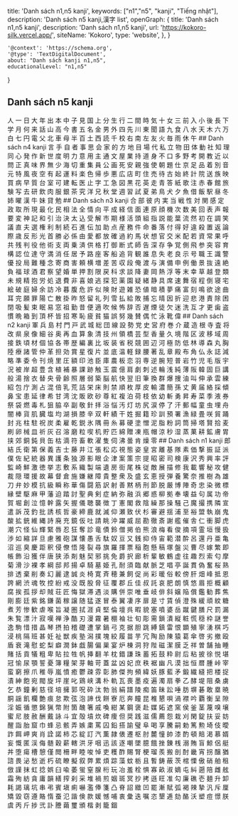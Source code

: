   title: 'Danh sách n1,n5 kanji',
  keywords: ["n1","n5", "kanji", "Tiếng nhật"],
  description: 'Danh sách n5 kanji,漢字 list',
  openGraph: {
    title: 'Danh sách n1,n5 kanji',
    description: 'Danh sách n1,n5 kanji',
    url: 'https://kokoro-silk.vercel.app/',
    siteName: 'Kokoro',
    type: 'website',
  },
}

    '@context': 'https://schema.org',
    '@type': 'TextDigitalDocument',
    about: "Danh sách kanji n1,n5",
    educationalLevel: "n1,n5"
}



## Danh sách n5 kanji
<Link href="/kanji/人">人</Link>
<Link href="/kanji/一">一</Link>
<Link href="/kanji/日">日</Link>
<Link href="/kanji/大">大</Link>
<Link href="/kanji/年">年</Link>
<Link href="/kanji/出">出</Link>
<Link href="/kanji/本">本</Link>
<Link href="/kanji/中">中</Link>
<Link href="/kanji/子">子</Link>
<Link href="/kanji/見">見</Link>
<Link href="/kanji/国">国</Link>
<Link href="/kanji/上">上</Link>
<Link href="/kanji/分">分</Link>
<Link href="/kanji/生">生</Link>
<Link href="/kanji/行">行</Link>
<Link href="/kanji/二">二</Link>
<Link href="/kanji/間">間</Link>
<Link href="/kanji/時">時</Link>
<Link href="/kanji/気">気</Link>
<Link href="/kanji/十">十</Link>
<Link href="/kanji/女">女</Link>
<Link href="/kanji/三">三</Link>
<Link href="/kanji/前">前</Link>
<Link href="/kanji/入">入</Link>
<Link href="/kanji/小">小</Link>
<Link href="/kanji/後">後</Link>
<Link href="/kanji/長">長</Link>
<Link href="/kanji/下">下</Link>
<Link href="/kanji/学">学</Link>
<Link href="/kanji/月">月</Link>
<Link href="/kanji/何">何</Link>
<Link href="/kanji/来">来</Link>
<Link href="/kanji/話">話</Link>
<Link href="/kanji/山">山</Link>
<Link href="/kanji/高">高</Link>
<Link href="/kanji/今">今</Link>
<Link href="/kanji/書">書</Link>
<Link href="/kanji/五">五</Link>
<Link href="/kanji/名">名</Link>
<Link href="/kanji/金">金</Link>
<Link href="/kanji/男">男</Link>
<Link href="/kanji/外">外</Link>
<Link href="/kanji/四">四</Link>
<Link href="/kanji/先">先</Link>
<Link href="/kanji/川">川</Link>
<Link href="/kanji/東">東</Link>
<Link href="/kanji/聞">聞</Link>
<Link href="/kanji/語">語</Link>
<Link href="/kanji/九">九</Link>
<Link href="/kanji/食">食</Link>
<Link href="/kanji/八">八</Link>
<Link href="/kanji/水">水</Link>
<Link href="/kanji/天">天</Link>
<Link href="/kanji/木">木</Link>
<Link href="/kanji/六">六</Link>
<Link href="/kanji/万">万</Link>
<Link href="/kanji/白">白</Link>
<Link href="/kanji/七">七</Link>
<Link href="/kanji/円">円</Link>
<Link href="/kanji/電">電</Link>
<Link href="/kanji/父">父</Link>
<Link href="/kanji/北">北</Link>
<Link href="/kanji/車">車</Link>
<Link href="/kanji/母">母</Link>
<Link href="/kanji/半">半</Link>
<Link href="/kanji/百">百</Link>
<Link href="/kanji/土">土</Link>
<Link href="/kanji/西">西</Link>
<Link href="/kanji/読">読</Link>
<Link href="/kanji/千">千</Link>
<Link href="/kanji/校">校</Link>
<Link href="/kanji/右">右</Link>
<Link href="/kanji/南">南</Link>
<Link href="/kanji/左">左</Link>
<Link href="/kanji/友">友</Link>
<Link href="/kanji/火">火</Link>
<Link href="/kanji/毎">毎</Link>
<Link href="/kanji/雨">雨</Link>
<Link href="/kanji/休">休</Link>
<Link href="/kanji/午">午</Link>
## Danh sách n4 kanji
<Link href="/kanji/言">言</Link>
<Link href="/kanji/手">手</Link>
<Link href="/kanji/自">自</Link>
<Link href="/kanji/者">者</Link>
<Link href="/kanji/事">事</Link>
<Link href="/kanji/思">思</Link>
<Link href="/kanji/会">会</Link>
<Link href="/kanji/家">家</Link>
<Link href="/kanji/的">的</Link>
<Link href="/kanji/方">方</Link>
<Link href="/kanji/地">地</Link>
<Link href="/kanji/目">目</Link>
<Link href="/kanji/場">場</Link>
<Link href="/kanji/代">代</Link>
<Link href="/kanji/私">私</Link>
<Link href="/kanji/立">立</Link>
<Link href="/kanji/物">物</Link>
<Link href="/kanji/田">田</Link>
<Link href="/kanji/体">体</Link>
<Link href="/kanji/動">動</Link>
<Link href="/kanji/社">社</Link>
<Link href="/kanji/知">知</Link>
<Link href="/kanji/理">理</Link>
<Link href="/kanji/同">同</Link>
<Link href="/kanji/心">心</Link>
<Link href="/kanji/発">発</Link>
<Link href="/kanji/作">作</Link>
<Link href="/kanji/新">新</Link>
<Link href="/kanji/世">世</Link>
<Link href="/kanji/度">度</Link>
<Link href="/kanji/明">明</Link>
<Link href="/kanji/力">力</Link>
<Link href="/kanji/意">意</Link>
<Link href="/kanji/用">用</Link>
<Link href="/kanji/主">主</Link>
<Link href="/kanji/通">通</Link>
<Link href="/kanji/文">文</Link>
<Link href="/kanji/屋">屋</Link>
<Link href="/kanji/業">業</Link>
<Link href="/kanji/持">持</Link>
<Link href="/kanji/道">道</Link>
<Link href="/kanji/身">身</Link>
<Link href="/kanji/不">不</Link>
<Link href="/kanji/口">口</Link>
<Link href="/kanji/多">多</Link>
<Link href="/kanji/野">野</Link>
<Link href="/kanji/考">考</Link>
<Link href="/kanji/開">開</Link>
<Link href="/kanji/教">教</Link>
<Link href="/kanji/近">近</Link>
<Link href="/kanji/以">以</Link>
<Link href="/kanji/問">問</Link>
<Link href="/kanji/正">正</Link>
<Link href="/kanji/真">真</Link>
<Link href="/kanji/味">味</Link>
<Link href="/kanji/界">界</Link>
<Link href="/kanji/無">無</Link>
<Link href="/kanji/少">少</Link>
<Link href="/kanji/海">海</Link>
<Link href="/kanji/切">切</Link>
<Link href="/kanji/重">重</Link>
<Link href="/kanji/集">集</Link>
<Link href="/kanji/員">員</Link>
<Link href="/kanji/公">公</Link>
<Link href="/kanji/画">画</Link>
<Link href="/kanji/死">死</Link>
<Link href="/kanji/安">安</Link>
<Link href="/kanji/親">親</Link>
<Link href="/kanji/強">強</Link>
<Link href="/kanji/使">使</Link>
<Link href="/kanji/朝">朝</Link>
<Link href="/kanji/題">題</Link>
<Link href="/kanji/仕">仕</Link>
<Link href="/kanji/京">京</Link>
<Link href="/kanji/足">足</Link>
<Link href="/kanji/品">品</Link>
<Link href="/kanji/着">着</Link>
<Link href="/kanji/別">別</Link>
<Link href="/kanji/音">音</Link>
<Link href="/kanji/元">元</Link>
<Link href="/kanji/特">特</Link>
<Link href="/kanji/風">風</Link>
<Link href="/kanji/夜">夜</Link>
<Link href="/kanji/空">空</Link>
<Link href="/kanji/有">有</Link>
<Link href="/kanji/起">起</Link>
<Link href="/kanji/運">運</Link>
<Link href="/kanji/料">料</Link>
<Link href="/kanji/楽">楽</Link>
<Link href="/kanji/色">色</Link>
<Link href="/kanji/帰">帰</Link>
<Link href="/kanji/歩">歩</Link>
<Link href="/kanji/悪">悪</Link>
<Link href="/kanji/広">広</Link>
<Link href="/kanji/店">店</Link>
<Link href="/kanji/町">町</Link>
<Link href="/kanji/住">住</Link>
<Link href="/kanji/売">売</Link>
<Link href="/kanji/待">待</Link>
<Link href="/kanji/古">古</Link>
<Link href="/kanji/始">始</Link>
<Link href="/kanji/終">終</Link>
<Link href="/kanji/計">計</Link>
<Link href="/kanji/院">院</Link>
<Link href="/kanji/送">送</Link>
<Link href="/kanji/族">族</Link>
<Link href="/kanji/映">映</Link>
<Link href="/kanji/買">買</Link>
<Link href="/kanji/病">病</Link>
<Link href="/kanji/早">早</Link>
<Link href="/kanji/質">質</Link>
<Link href="/kanji/台">台</Link>
<Link href="/kanji/室">室</Link>
<Link href="/kanji/可">可</Link>
<Link href="/kanji/建">建</Link>
<Link href="/kanji/転">転</Link>
<Link href="/kanji/医">医</Link>
<Link href="/kanji/止">止</Link>
<Link href="/kanji/字">字</Link>
<Link href="/kanji/工">工</Link>
<Link href="/kanji/急">急</Link>
<Link href="/kanji/図">図</Link>
<Link href="/kanji/黒">黒</Link>
<Link href="/kanji/花">花</Link>
<Link href="/kanji/英">英</Link>
<Link href="/kanji/走">走</Link>
<Link href="/kanji/青">青</Link>
<Link href="/kanji/答">答</Link>
<Link href="/kanji/紙">紙</Link>
<Link href="/kanji/歌">歌</Link>
<Link href="/kanji/注">注</Link>
<Link href="/kanji/赤">赤</Link>
<Link href="/kanji/春">春</Link>
<Link href="/kanji/館">館</Link>
<Link href="/kanji/旅">旅</Link>
<Link href="/kanji/験">験</Link>
<Link href="/kanji/写">写</Link>
<Link href="/kanji/去">去</Link>
<Link href="/kanji/研">研</Link>
<Link href="/kanji/飲">飲</Link>
<Link href="/kanji/肉">肉</Link>
<Link href="/kanji/服">服</Link>
<Link href="/kanji/銀">銀</Link>
<Link href="/kanji/茶">茶</Link>
<Link href="/kanji/究">究</Link>
<Link href="/kanji/洋">洋</Link>
<Link href="/kanji/兄">兄</Link>
<Link href="/kanji/秋">秋</Link>
<Link href="/kanji/堂">堂</Link>
<Link href="/kanji/週">週</Link>
<Link href="/kanji/習">習</Link>
<Link href="/kanji/試">試</Link>
<Link href="/kanji/夏">夏</Link>
<Link href="/kanji/弟">弟</Link>
<Link href="/kanji/鳥">鳥</Link>
<Link href="/kanji/犬">犬</Link>
<Link href="/kanji/夕">夕</Link>
<Link href="/kanji/魚">魚</Link>
<Link href="/kanji/借">借</Link>
<Link href="/kanji/飯">飯</Link>
<Link href="/kanji/駅">駅</Link>
<Link href="/kanji/昼">昼</Link>
<Link href="/kanji/冬">冬</Link>
<Link href="/kanji/姉">姉</Link>
<Link href="/kanji/曜">曜</Link>
<Link href="/kanji/漢">漢</Link>
<Link href="/kanji/牛">牛</Link>
<Link href="/kanji/妹">妹</Link>
<Link href="/kanji/貸">貸</Link>
<Link href="/kanji/勉">勉</Link>
## Danh sách n3 kanji
<Link href="/kanji/合">合</Link>
<Link href="/kanji/部">部</Link>
<Link href="/kanji/彼">彼</Link>
<Link href="/kanji/内">内</Link>
<Link href="/kanji/実">実</Link>
<Link href="/kanji/当">当</Link>
<Link href="/kanji/戦">戦</Link>
<Link href="/kanji/性">性</Link>
<Link href="/kanji/対">対</Link>
<Link href="/kanji/関">関</Link>
<Link href="/kanji/感">感</Link>
<Link href="/kanji/定">定</Link>
<Link href="/kanji/政">政</Link>
<Link href="/kanji/取">取</Link>
<Link href="/kanji/所">所</Link>
<Link href="/kanji/現">現</Link>
<Link href="/kanji/最">最</Link>
<Link href="/kanji/化">化</Link>
<Link href="/kanji/民">民</Link>
<Link href="/kanji/相">相</Link>
<Link href="/kanji/法">法</Link>
<Link href="/kanji/全">全</Link>
<Link href="/kanji/情">情</Link>
<Link href="/kanji/向">向</Link>
<Link href="/kanji/平">平</Link>
<Link href="/kanji/成">成</Link>
<Link href="/kanji/経">経</Link>
<Link href="/kanji/信">信</Link>
<Link href="/kanji/面">面</Link>
<Link href="/kanji/連">連</Link>
<Link href="/kanji/原">原</Link>
<Link href="/kanji/顔">顔</Link>
<Link href="/kanji/機">機</Link>
<Link href="/kanji/次">次</Link>
<Link href="/kanji/数">数</Link>
<Link href="/kanji/美">美</Link>
<Link href="/kanji/回">回</Link>
<Link href="/kanji/表">表</Link>
<Link href="/kanji/声">声</Link>
<Link href="/kanji/報">報</Link>
<Link href="/kanji/要">要</Link>
<Link href="/kanji/変">変</Link>
<Link href="/kanji/神">神</Link>
<Link href="/kanji/記">記</Link>
<Link href="/kanji/和">和</Link>
<Link href="/kanji/引">引</Link>
<Link href="/kanji/治">治</Link>
<Link href="/kanji/決">決</Link>
<Link href="/kanji/太">太</Link>
<Link href="/kanji/込">込</Link>
<Link href="/kanji/受">受</Link>
<Link href="/kanji/解">解</Link>
<Link href="/kanji/市">市</Link>
<Link href="/kanji/期">期</Link>
<Link href="/kanji/様">様</Link>
<Link href="/kanji/活">活</Link>
<Link href="/kanji/頭">頭</Link>
<Link href="/kanji/組">組</Link>
<Link href="/kanji/指">指</Link>
<Link href="/kanji/説">説</Link>
<Link href="/kanji/能">能</Link>
<Link href="/kanji/葉">葉</Link>
<Link href="/kanji/流">流</Link>
<Link href="/kanji/然">然</Link>
<Link href="/kanji/初">初</Link>
<Link href="/kanji/在">在</Link>
<Link href="/kanji/調">調</Link>
<Link href="/kanji/笑">笑</Link>
<Link href="/kanji/議">議</Link>
<Link href="/kanji/直">直</Link>
<Link href="/kanji/夫">夫</Link>
<Link href="/kanji/選">選</Link>
<Link href="/kanji/権">権</Link>
<Link href="/kanji/利">利</Link>
<Link href="/kanji/制">制</Link>
<Link href="/kanji/続">続</Link>
<Link href="/kanji/石">石</Link>
<Link href="/kanji/進">進</Link>
<Link href="/kanji/伝">伝</Link>
<Link href="/kanji/加">加</Link>
<Link href="/kanji/助">助</Link>
<Link href="/kanji/点">点</Link>
<Link href="/kanji/産">産</Link>
<Link href="/kanji/務">務</Link>
<Link href="/kanji/件">件</Link>
<Link href="/kanji/命">命</Link>
<Link href="/kanji/番">番</Link>
<Link href="/kanji/落">落</Link>
<Link href="/kanji/付">付</Link>
<Link href="/kanji/得">得</Link>
<Link href="/kanji/好">好</Link>
<Link href="/kanji/違">違</Link>
<Link href="/kanji/殺">殺</Link>
<Link href="/kanji/置">置</Link>
<Link href="/kanji/返">返</Link>
<Link href="/kanji/論">論</Link>
<Link href="/kanji/際">際</Link>
<Link href="/kanji/歳">歳</Link>
<Link href="/kanji/反">反</Link>
<Link href="/kanji/形">形</Link>
<Link href="/kanji/光">光</Link>
<Link href="/kanji/首">首</Link>
<Link href="/kanji/勝">勝</Link>
<Link href="/kanji/必">必</Link>
<Link href="/kanji/係">係</Link>
<Link href="/kanji/由">由</Link>
<Link href="/kanji/愛">愛</Link>
<Link href="/kanji/都">都</Link>
<Link href="/kanji/放">放</Link>
<Link href="/kanji/確">確</Link>
<Link href="/kanji/過">過</Link>
<Link href="/kanji/約">約</Link>
<Link href="/kanji/馬">馬</Link>
<Link href="/kanji/状">状</Link>
<Link href="/kanji/想">想</Link>
<Link href="/kanji/官">官</Link>
<Link href="/kanji/交">交</Link>
<Link href="/kanji/米">米</Link>
<Link href="/kanji/配">配</Link>
<Link href="/kanji/若">若</Link>
<Link href="/kanji/資">資</Link>
<Link href="/kanji/常">常</Link>
<Link href="/kanji/果">果</Link>
<Link href="/kanji/呼">呼</Link>
<Link href="/kanji/共">共</Link>
<Link href="/kanji/残">残</Link>
<Link href="/kanji/判">判</Link>
<Link href="/kanji/役">役</Link>
<Link href="/kanji/他">他</Link>
<Link href="/kanji/術">術</Link>
<Link href="/kanji/支">支</Link>
<Link href="/kanji/両">両</Link>
<Link href="/kanji/乗">乗</Link>
<Link href="/kanji/済">済</Link>
<Link href="/kanji/供">供</Link>
<Link href="/kanji/格">格</Link>
<Link href="/kanji/打">打</Link>
<Link href="/kanji/御">御</Link>
<Link href="/kanji/断">断</Link>
<Link href="/kanji/式">式</Link>
<Link href="/kanji/師">師</Link>
<Link href="/kanji/告">告</Link>
<Link href="/kanji/深">深</Link>
<Link href="/kanji/存">存</Link>
<Link href="/kanji/争">争</Link>
<Link href="/kanji/覚">覚</Link>
<Link href="/kanji/側">側</Link>
<Link href="/kanji/飛">飛</Link>
<Link href="/kanji/参">参</Link>
<Link href="/kanji/突">突</Link>
<Link href="/kanji/容">容</Link>
<Link href="/kanji/育">育</Link>
<Link href="/kanji/構">構</Link>
<Link href="/kanji/認">認</Link>
<Link href="/kanji/位">位</Link>
<Link href="/kanji/達">達</Link>
<Link href="/kanji/守">守</Link>
<Link href="/kanji/満">満</Link>
<Link href="/kanji/消">消</Link>
<Link href="/kanji/任">任</Link>
<Link href="/kanji/居">居</Link>
<Link href="/kanji/予">予</Link>
<Link href="/kanji/路">路</Link>
<Link href="/kanji/座">座</Link>
<Link href="/kanji/客">客</Link>
<Link href="/kanji/船">船</Link>
<Link href="/kanji/追">追</Link>
<Link href="/kanji/背">背</Link>
<Link href="/kanji/観">観</Link>
<Link href="/kanji/誰">誰</Link>
<Link href="/kanji/息">息</Link>
<Link href="/kanji/失">失</Link>
<Link href="/kanji/老">老</Link>
<Link href="/kanji/良">良</Link>
<Link href="/kanji/示">示</Link>
<Link href="/kanji/号">号</Link>
<Link href="/kanji/職">職</Link>
<Link href="/kanji/王">王</Link>
<Link href="/kanji/識">識</Link>
<Link href="/kanji/警">警</Link>
<Link href="/kanji/優">優</Link>
<Link href="/kanji/投">投</Link>
<Link href="/kanji/局">局</Link>
<Link href="/kanji/難">難</Link>
<Link href="/kanji/種">種</Link>
<Link href="/kanji/念">念</Link>
<Link href="/kanji/寄">寄</Link>
<Link href="/kanji/商">商</Link>
<Link href="/kanji/害">害</Link>
<Link href="/kanji/頼">頼</Link>
<Link href="/kanji/横">横</Link>
<Link href="/kanji/増">増</Link>
<Link href="/kanji/差">差</Link>
<Link href="/kanji/苦">苦</Link>
<Link href="/kanji/収">収</Link>
<Link href="/kanji/段">段</Link>
<Link href="/kanji/俺">俺</Link>
<Link href="/kanji/渡">渡</Link>
<Link href="/kanji/与">与</Link>
<Link href="/kanji/演">演</Link>
<Link href="/kanji/備">備</Link>
<Link href="/kanji/申">申</Link>
<Link href="/kanji/例">例</Link>
<Link href="/kanji/働">働</Link>
<Link href="/kanji/景">景</Link>
<Link href="/kanji/抜">抜</Link>
<Link href="/kanji/遠">遠</Link>
<Link href="/kanji/絶">絶</Link>
<Link href="/kanji/負">負</Link>
<Link href="/kanji/福">福</Link>
<Link href="/kanji/球">球</Link>
<Link href="/kanji/酒">酒</Link>
<Link href="/kanji/君">君</Link>
<Link href="/kanji/察">察</Link>
<Link href="/kanji/望">望</Link>
<Link href="/kanji/婚">婚</Link>
<Link href="/kanji/単">単</Link>
<Link href="/kanji/押">押</Link>
<Link href="/kanji/割">割</Link>
<Link href="/kanji/限">限</Link>
<Link href="/kanji/戻">戻</Link>
<Link href="/kanji/科">科</Link>
<Link href="/kanji/求">求</Link>
<Link href="/kanji/談">談</Link>
<Link href="/kanji/降">降</Link>
<Link href="/kanji/妻">妻</Link>
<Link href="/kanji/岡">岡</Link>
<Link href="/kanji/熱">熱</Link>
<Link href="/kanji/浮">浮</Link>
<Link href="/kanji/等">等</Link>
<Link href="/kanji/末">末</Link>
<Link href="/kanji/幸">幸</Link>
<Link href="/kanji/草">草</Link>
<Link href="/kanji/越">越</Link>
<Link href="/kanji/登">登</Link>
<Link href="/kanji/類">類</Link>
<Link href="/kanji/未">未</Link>
<Link href="/kanji/規">規</Link>
<Link href="/kanji/精">精</Link>
<Link href="/kanji/抱">抱</Link>
<Link href="/kanji/労">労</Link>
<Link href="/kanji/処">処</Link>
<Link href="/kanji/退">退</Link>
<Link href="/kanji/費">費</Link>
<Link href="/kanji/非">非</Link>
<Link href="/kanji/喜">喜</Link>
<Link href="/kanji/娘">娘</Link>
<Link href="/kanji/逃">逃</Link>
<Link href="/kanji/探">探</Link>
<Link href="/kanji/犯">犯</Link>
<Link href="/kanji/薬">薬</Link>
<Link href="/kanji/園">園</Link>
<Link href="/kanji/疑">疑</Link>
<Link href="/kanji/緒">緒</Link>
<Link href="/kanji/静">静</Link>
<Link href="/kanji/具">具</Link>
<Link href="/kanji/席">席</Link>
<Link href="/kanji/速">速</Link>
<Link href="/kanji/舞">舞</Link>
<Link href="/kanji/宿">宿</Link>
<Link href="/kanji/程">程</Link>
<Link href="/kanji/倒">倒</Link>
<Link href="/kanji/寝">寝</Link>
<Link href="/kanji/宅">宅</Link>
<Link href="/kanji/絵">絵</Link>
<Link href="/kanji/破">破</Link>
<Link href="/kanji/庭">庭</Link>
<Link href="/kanji/婦">婦</Link>
<Link href="/kanji/余">余</Link>
<Link href="/kanji/訪">訪</Link>
<Link href="/kanji/冷">冷</Link>
<Link href="/kanji/暮">暮</Link>
<Link href="/kanji/腹">腹</Link>
<Link href="/kanji/危">危</Link>
<Link href="/kanji/許">許</Link>
<Link href="/kanji/似">似</Link>
<Link href="/kanji/険">険</Link>
<Link href="/kanji/財">財</Link>
<Link href="/kanji/遊">遊</Link>
<Link href="/kanji/雑">雑</Link>
<Link href="/kanji/恐">恐</Link>
<Link href="/kanji/値">値</Link>
<Link href="/kanji/暗">暗</Link>
<Link href="/kanji/積">積</Link>
<Link href="/kanji/夢">夢</Link>
<Link href="/kanji/痛">痛</Link>
<Link href="/kanji/富">富</Link>
<Link href="/kanji/刻">刻</Link>
<Link href="/kanji/鳴">鳴</Link>
<Link href="/kanji/欲">欲</Link>
<Link href="/kanji/途">途</Link>
<Link href="/kanji/曲">曲</Link>
<Link href="/kanji/耳">耳</Link>
<Link href="/kanji/完">完</Link>
<Link href="/kanji/願">願</Link>
<Link href="/kanji/罪">罪</Link>
<Link href="/kanji/陽">陽</Link>
<Link href="/kanji/亡">亡</Link>
<Link href="/kanji/散">散</Link>
<Link href="/kanji/掛">掛</Link>
<Link href="/kanji/昨">昨</Link>
<Link href="/kanji/怒">怒</Link>
<Link href="/kanji/留">留</Link>
<Link href="/kanji/礼">礼</Link>
<Link href="/kanji/列">列</Link>
<Link href="/kanji/雪">雪</Link>
<Link href="/kanji/払">払</Link>
<Link href="/kanji/給">給</Link>
<Link href="/kanji/敗">敗</Link>
<Link href="/kanji/捕">捕</Link>
<Link href="/kanji/忘">忘</Link>
<Link href="/kanji/晴">晴</Link>
<Link href="/kanji/因">因</Link>
<Link href="/kanji/折">折</Link>
<Link href="/kanji/迎">迎</Link>
<Link href="/kanji/悲">悲</Link>
<Link href="/kanji/港">港</Link>
<Link href="/kanji/責">責</Link>
<Link href="/kanji/除">除</Link>
<Link href="/kanji/困">困</Link>
<Link href="/kanji/閉">閉</Link>
<Link href="/kanji/吸">吸</Link>
<Link href="/kanji/髪">髪</Link>
<Link href="/kanji/束">束</Link>
<Link href="/kanji/眠">眠</Link>
<Link href="/kanji/易">易</Link>
<Link href="/kanji/窓">窓</Link>
<Link href="/kanji/祖">祖</Link>
<Link href="/kanji/勤">勤</Link>
<Link href="/kanji/昔">昔</Link>
<Link href="/kanji/便">便</Link>
<Link href="/kanji/適">適</Link>
<Link href="/kanji/吹">吹</Link>
<Link href="/kanji/候">候</Link>
<Link href="/kanji/怖">怖</Link>
<Link href="/kanji/辞">辞</Link>
<Link href="/kanji/否">否</Link>
<Link href="/kanji/遅">遅</Link>
<Link href="/kanji/煙">煙</Link>
<Link href="/kanji/徒">徒</Link>
<Link href="/kanji/欠">欠</Link>
<Link href="/kanji/迷">迷</Link>
<Link href="/kanji/洗">洗</Link>
<Link href="/kanji/互">互</Link>
<Link href="/kanji/才">才</Link>
<Link href="/kanji/更">更</Link>
<Link href="/kanji/歯">歯</Link>
<Link href="/kanji/盗">盗</Link>
<Link href="/kanji/慣">慣</Link>
<Link href="/kanji/晩">晩</Link>
<Link href="/kanji/箱">箱</Link>
<Link href="/kanji/到">到</Link>
<Link href="/kanji/頂">頂</Link>
<Link href="/kanji/杯">杯</Link>
<Link href="/kanji/皆">皆</Link>
<Link href="/kanji/招">招</Link>
<Link href="/kanji/寒">寒</Link>
<Link href="/kanji/恥">恥</Link>
<Link href="/kanji/疲">疲</Link>
<Link href="/kanji/貧">貧</Link>
<Link href="/kanji/猫">猫</Link>
<Link href="/kanji/誤">誤</Link>
<Link href="/kanji/努">努</Link>
<Link href="/kanji/幾">幾</Link>
<Link href="/kanji/賛">賛</Link>
<Link href="/kanji/偶">偶</Link>
<Link href="/kanji/忙">忙</Link>
<Link href="/kanji/泳">泳</Link>
<Link href="/kanji/靴">靴</Link>
<Link href="/kanji/偉">偉</Link>
## Danh sách n2 kanji
<Link href="/kanji/軍">軍</Link>
<Link href="/kanji/兵">兵</Link>
<Link href="/kanji/島">島</Link>
<Link href="/kanji/村">村</Link>
<Link href="/kanji/門">門</Link>
<Link href="/kanji/戸">戸</Link>
<Link href="/kanji/武">武</Link>
<Link href="/kanji/城">城</Link>
<Link href="/kanji/総">総</Link>
<Link href="/kanji/団">団</Link>
<Link href="/kanji/線">線</Link>
<Link href="/kanji/設">設</Link>
<Link href="/kanji/勢">勢</Link>
<Link href="/kanji/党">党</Link>
<Link href="/kanji/史">史</Link>
<Link href="/kanji/営">営</Link>
<Link href="/kanji/府">府</Link>
<Link href="/kanji/巻">巻</Link>
<Link href="/kanji/介">介</Link>
<Link href="/kanji/蔵">蔵</Link>
<Link href="/kanji/造">造</Link>
<Link href="/kanji/根">根</Link>
<Link href="/kanji/寺">寺</Link>
<Link href="/kanji/査">査</Link>
<Link href="/kanji/将">将</Link>
<Link href="/kanji/改">改</Link>
<Link href="/kanji/県">県</Link>
<Link href="/kanji/泉">泉</Link>
<Link href="/kanji/像">像</Link>
<Link href="/kanji/細">細</Link>
<Link href="/kanji/谷">谷</Link>
<Link href="/kanji/奥">奥</Link>
<Link href="/kanji/再">再</Link>
<Link href="/kanji/血">血</Link>
<Link href="/kanji/算">算</Link>
<Link href="/kanji/象">象</Link>
<Link href="/kanji/清">清</Link>
<Link href="/kanji/技">技</Link>
<Link href="/kanji/州">州</Link>
<Link href="/kanji/領">領</Link>
<Link href="/kanji/橋">橋</Link>
<Link href="/kanji/芸">芸</Link>
<Link href="/kanji/型">型</Link>
<Link href="/kanji/香">香</Link>
<Link href="/kanji/量">量</Link>
<Link href="/kanji/久">久</Link>
<Link href="/kanji/境">境</Link>
<Link href="/kanji/階">階</Link>
<Link href="/kanji/区">区</Link>
<Link href="/kanji/波">波</Link>
<Link href="/kanji/移">移</Link>
<Link href="/kanji/域">域</Link>
<Link href="/kanji/周">周</Link>
<Link href="/kanji/接">接</Link>
<Link href="/kanji/鉄">鉄</Link>
<Link href="/kanji/頃">頃</Link>
<Link href="/kanji/材">材</Link>
<Link href="/kanji/個">個</Link>
<Link href="/kanji/協">協</Link>
<Link href="/kanji/各">各</Link>
<Link href="/kanji/帯">帯</Link>
<Link href="/kanji/歴">歴</Link>
<Link href="/kanji/編">編</Link>
<Link href="/kanji/裏">裏</Link>
<Link href="/kanji/比">比</Link>
<Link href="/kanji/坂">坂</Link>
<Link href="/kanji/装">装</Link>
<Link href="/kanji/省">省</Link>
<Link href="/kanji/税">税</Link>
<Link href="/kanji/競">競</Link>
<Link href="/kanji/囲">囲</Link>
<Link href="/kanji/辺">辺</Link>
<Link href="/kanji/河">河</Link>
<Link href="/kanji/極">極</Link>
<Link href="/kanji/防">防</Link>
<Link href="/kanji/低">低</Link>
<Link href="/kanji/林">林</Link>
<Link href="/kanji/導">導</Link>
<Link href="/kanji/森">森</Link>
<Link href="/kanji/丸">丸</Link>
<Link href="/kanji/胸">胸</Link>
<Link href="/kanji/陸">陸</Link>
<Link href="/kanji/療">療</Link>
<Link href="/kanji/諸">諸</Link>
<Link href="/kanji/管">管</Link>
<Link href="/kanji/仲">仲</Link>
<Link href="/kanji/革">革</Link>
<Link href="/kanji/担">担</Link>
<Link href="/kanji/効">効</Link>
<Link href="/kanji/賞">賞</Link>
<Link href="/kanji/星">星</Link>
<Link href="/kanji/復">復</Link>
<Link href="/kanji/片">片</Link>
<Link href="/kanji/並">並</Link>
<Link href="/kanji/底">底</Link>
<Link href="/kanji/温">温</Link>
<Link href="/kanji/軽">軽</Link>
<Link href="/kanji/録">録</Link>
<Link href="/kanji/腰">腰</Link>
<Link href="/kanji/著">著</Link>
<Link href="/kanji/乱">乱</Link>
<Link href="/kanji/章">章</Link>
<Link href="/kanji/殿">殿</Link>
<Link href="/kanji/布">布</Link>
<Link href="/kanji/角">角</Link>
<Link href="/kanji/仏">仏</Link>
<Link href="/kanji/永">永</Link>
<Link href="/kanji/誌">誌</Link>
<Link href="/kanji/減">減</Link>
<Link href="/kanji/略">略</Link>
<Link href="/kanji/準">準</Link>
<Link href="/kanji/委">委</Link>
<Link href="/kanji/令">令</Link>
<Link href="/kanji/刊">刊</Link>
<Link href="/kanji/焼">焼</Link>
<Link href="/kanji/里">里</Link>
<Link href="/kanji/圧">圧</Link>
<Link href="/kanji/額">額</Link>
<Link href="/kanji/印">印</Link>
<Link href="/kanji/池">池</Link>
<Link href="/kanji/臣">臣</Link>
<Link href="/kanji/庫">庫</Link>
<Link href="/kanji/農">農</Link>
<Link href="/kanji/板">板</Link>
<Link href="/kanji/恋">恋</Link>
<Link href="/kanji/羽">羽</Link>
<Link href="/kanji/専">専</Link>
<Link href="/kanji/逆">逆</Link>
<Link href="/kanji/腕">腕</Link>
<Link href="/kanji/短">短</Link>
<Link href="/kanji/普">普</Link>
<Link href="/kanji/岩">岩</Link>
<Link href="/kanji/竹">竹</Link>
<Link href="/kanji/児">児</Link>
<Link href="/kanji/毛">毛</Link>
<Link href="/kanji/版">版</Link>
<Link href="/kanji/宇">宇</Link>
<Link href="/kanji/況">況</Link>
<Link href="/kanji/被">被</Link>
<Link href="/kanji/岸">岸</Link>
<Link href="/kanji/超">超</Link>
<Link href="/kanji/豊">豊</Link>
<Link href="/kanji/含">含</Link>
<Link href="/kanji/植">植</Link>
<Link href="/kanji/補">補</Link>
<Link href="/kanji/暴">暴</Link>
<Link href="/kanji/課">課</Link>
<Link href="/kanji/跡">跡</Link>
<Link href="/kanji/触">触</Link>
<Link href="/kanji/玉">玉</Link>
<Link href="/kanji/震">震</Link>
<Link href="/kanji/億">億</Link>
<Link href="/kanji/肩">肩</Link>
<Link href="/kanji/劇">劇</Link>
<Link href="/kanji/刺">刺</Link>
<Link href="/kanji/述">述</Link>
<Link href="/kanji/輪">輪</Link>
<Link href="/kanji/浅">浅</Link>
<Link href="/kanji/純">純</Link>
<Link href="/kanji/薄">薄</Link>
<Link href="/kanji/阪">阪</Link>
<Link href="/kanji/韓">韓</Link>
<Link href="/kanji/固">固</Link>
<Link href="/kanji/巨">巨</Link>
<Link href="/kanji/講">講</Link>
<Link href="/kanji/般">般</Link>
<Link href="/kanji/湯">湯</Link>
<Link href="/kanji/捨">捨</Link>
<Link href="/kanji/衣">衣</Link>
<Link href="/kanji/替">替</Link>
<Link href="/kanji/央">央</Link>
<Link href="/kanji/骨">骨</Link>
<Link href="/kanji/齢">齢</Link>
<Link href="/kanji/照">照</Link>
<Link href="/kanji/層">層</Link>
<Link href="/kanji/弱">弱</Link>
<Link href="/kanji/築">築</Link>
<Link href="/kanji/脳">脳</Link>
<Link href="/kanji/航">航</Link>
<Link href="/kanji/快">快</Link>
<Link href="/kanji/翌">翌</Link>
<Link href="/kanji/旧">旧</Link>
<Link href="/kanji/筆">筆</Link>
<Link href="/kanji/換">換</Link>
<Link href="/kanji/群">群</Link>
<Link href="/kanji/爆">爆</Link>
<Link href="/kanji/捜">捜</Link>
<Link href="/kanji/油">油</Link>
<Link href="/kanji/叫">叫</Link>
<Link href="/kanji/伸">伸</Link>
<Link href="/kanji/承">承</Link>
<Link href="/kanji/雲">雲</Link>
<Link href="/kanji/練">練</Link>
<Link href="/kanji/紹">紹</Link>
<Link href="/kanji/包">包</Link>
<Link href="/kanji/庁">庁</Link>
<Link href="/kanji/測">測</Link>
<Link href="/kanji/占">占</Link>
<Link href="/kanji/混">混</Link>
<Link href="/kanji/倍">倍</Link>
<Link href="/kanji/乳">乳</Link>
<Link href="/kanji/荒">荒</Link>
<Link href="/kanji/詰">詰</Link>
<Link href="/kanji/栄">栄</Link>
<Link href="/kanji/床">床</Link>
<Link href="/kanji/則">則</Link>
<Link href="/kanji/禁">禁</Link>
<Link href="/kanji/順">順</Link>
<Link href="/kanji/枚">枚</Link>
<Link href="/kanji/厚">厚</Link>
<Link href="/kanji/皮">皮</Link>
<Link href="/kanji/輸">輸</Link>
<Link href="/kanji/濃">濃</Link>
<Link href="/kanji/簡">簡</Link>
<Link href="/kanji/孫">孫</Link>
<Link href="/kanji/丈">丈</Link>
<Link href="/kanji/黄">黄</Link>
<Link href="/kanji/届">届</Link>
<Link href="/kanji/絡">絡</Link>
<Link href="/kanji/採">採</Link>
<Link href="/kanji/傾">傾</Link>
<Link href="/kanji/鼻">鼻</Link>
<Link href="/kanji/宝">宝</Link>
<Link href="/kanji/患">患</Link>
<Link href="/kanji/延">延</Link>
<Link href="/kanji/律">律</Link>
<Link href="/kanji/希">希</Link>
<Link href="/kanji/甘">甘</Link>
<Link href="/kanji/湾">湾</Link>
<Link href="/kanji/沈">沈</Link>
<Link href="/kanji/販">販</Link>
<Link href="/kanji/欧">欧</Link>
<Link href="/kanji/砂">砂</Link>
<Link href="/kanji/尊">尊</Link>
<Link href="/kanji/紅">紅</Link>
<Link href="/kanji/複">複</Link>
<Link href="/kanji/泊">泊</Link>
<Link href="/kanji/荷">荷</Link>
<Link href="/kanji/枝">枝</Link>
<Link href="/kanji/依">依</Link>
<Link href="/kanji/幼">幼</Link>
<Link href="/kanji/斬">斬</Link>
<Link href="/kanji/勇">勇</Link>
<Link href="/kanji/昇">昇</Link>
<Link href="/kanji/寿">寿</Link>
<Link href="/kanji/菜">菜</Link>
<Link href="/kanji/季">季</Link>
<Link href="/kanji/液">液</Link>
<Link href="/kanji/券">券</Link>
<Link href="/kanji/祭">祭</Link>
<Link href="/kanji/袋">袋</Link>
<Link href="/kanji/燃">燃</Link>
<Link href="/kanji/毒">毒</Link>
<Link href="/kanji/札">札</Link>
<Link href="/kanji/狙">狙</Link>
<Link href="/kanji/脇">脇</Link>
<Link href="/kanji/卒">卒</Link>
<Link href="/kanji/副">副</Link>
<Link href="/kanji/敬">敬</Link>
<Link href="/kanji/針">針</Link>
<Link href="/kanji/拝">拝</Link>
<Link href="/kanji/浴">浴</Link>
<Link href="/kanji/悩">悩</Link>
<Link href="/kanji/汚">汚</Link>
<Link href="/kanji/灯">灯</Link>
<Link href="/kanji/坊">坊</Link>
<Link href="/kanji/尻">尻</Link>
<Link href="/kanji/涙">涙</Link>
<Link href="/kanji/停">停</Link>
<Link href="/kanji/了">了</Link>
<Link href="/kanji/汗">汗</Link>
<Link href="/kanji/郵">郵</Link>
<Link href="/kanji/幅">幅</Link>
<Link href="/kanji/童">童</Link>
<Link href="/kanji/虫">虫</Link>
<Link href="/kanji/埋">埋</Link>
<Link href="/kanji/舟">舟</Link>
<Link href="/kanji/闇">闇</Link>
<Link href="/kanji/棒">棒</Link>
<Link href="/kanji/貨">貨</Link>
<Link href="/kanji/肌">肌</Link>
<Link href="/kanji/臓">臓</Link>
<Link href="/kanji/塩">塩</Link>
<Link href="/kanji/均">均</Link>
<Link href="/kanji/湖">湖</Link>
<Link href="/kanji/損">損</Link>
<Link href="/kanji/膝">膝</Link>
<Link href="/kanji/辛">辛</Link>
<Link href="/kanji/双">双</Link>
<Link href="/kanji/軒">軒</Link>
<Link href="/kanji/績">績</Link>
<Link href="/kanji/干">干</Link>
<Link href="/kanji/姓">姓</Link>
<Link href="/kanji/掘">掘</Link>
<Link href="/kanji/籍">籍</Link>
<Link href="/kanji/珍">珍</Link>
<Link href="/kanji/訓">訓</Link>
<Link href="/kanji/預">預</Link>
<Link href="/kanji/署">署</Link>
<Link href="/kanji/漁">漁</Link>
<Link href="/kanji/緑">緑</Link>
<Link href="/kanji/畳">畳</Link>
<Link href="/kanji/咲">咲</Link>
<Link href="/kanji/貿">貿</Link>
<Link href="/kanji/踊">踊</Link>
<Link href="/kanji/封">封</Link>
<Link href="/kanji/兆">兆</Link>
<Link href="/kanji/柱">柱</Link>
<Link href="/kanji/駐">駐</Link>
<Link href="/kanji/祝">祝</Link>
<Link href="/kanji/炭">炭</Link>
<Link href="/kanji/柔">柔</Link>
<Link href="/kanji/雇">雇</Link>
<Link href="/kanji/乾">乾</Link>
<Link href="/kanji/鋭">鋭</Link>
<Link href="/kanji/氷">氷</Link>
<Link href="/kanji/隅">隅</Link>
<Link href="/kanji/冊">冊</Link>
<Link href="/kanji/糸">糸</Link>
<Link href="/kanji/募">募</Link>
<Link href="/kanji/硬">硬</Link>
<Link href="/kanji/塗">塗</Link>
<Link href="/kanji/憎">憎</Link>
<Link href="/kanji/泥">泥</Link>
<Link href="/kanji/脂">脂</Link>
<Link href="/kanji/粉">粉</Link>
<Link href="/kanji/詞">詞</Link>
<Link href="/kanji/筒">筒</Link>
<Link href="/kanji/掃">掃</Link>
<Link href="/kanji/塔">塔</Link>
<Link href="/kanji/賢">賢</Link>
<Link href="/kanji/拾">拾</Link>
<Link href="/kanji/麦">麦</Link>
<Link href="/kanji/刷">刷</Link>
<Link href="/kanji/卵">卵</Link>
<Link href="/kanji/械">械</Link>
<Link href="/kanji/皿">皿</Link>
<Link href="/kanji/祈">祈</Link>
<Link href="/kanji/灰">灰</Link>
<Link href="/kanji/召">召</Link>
<Link href="/kanji/溶">溶</Link>
<Link href="/kanji/磨">磨</Link>
<Link href="/kanji/粒">粒</Link>
<Link href="/kanji/喫">喫</Link>
<Link href="/kanji/机">机</Link>
<Link href="/kanji/貯">貯</Link>
<Link href="/kanji/匹">匹</Link>
<Link href="/kanji/綿">綿</Link>
<Link href="/kanji/贈">贈</Link>
<Link href="/kanji/凍">凍</Link>
<Link href="/kanji/瓶">瓶</Link>
<Link href="/kanji/帽">帽</Link>
<Link href="/kanji/涼">涼</Link>
<Link href="/kanji/秒">秒</Link>
<Link href="/kanji/湿">湿</Link>
<Link href="/kanji/蒸">蒸</Link>
<Link href="/kanji/菓">菓</Link>
<Link href="/kanji/耕">耕</Link>
<Link href="/kanji/鉱">鉱</Link>
<Link href="/kanji/膚">膚</Link>
<Link href="/kanji/胃">胃</Link>
<Link href="/kanji/挟">挟</Link>
<Link href="/kanji/郊">郊</Link>
<Link href="/kanji/銅">銅</Link>
<Link href="/kanji/鈍">鈍</Link>
<Link href="/kanji/貝">貝</Link>
<Link href="/kanji/缶">缶</Link>
<Link href="/kanji/枯">枯</Link>
<Link href="/kanji/滴">滴</Link>
<Link href="/kanji/符">符</Link>
<Link href="/kanji/畜">畜</Link>
<Link href="/kanji/軟">軟</Link>
<Link href="/kanji/濯">濯</Link>
<Link href="/kanji/隻">隻</Link>
<Link href="/kanji/伺">伺</Link>
<Link href="/kanji/沸">沸</Link>
<Link href="/kanji/曇">曇</Link>
<Link href="/kanji/肯">肯</Link>
<Link href="/kanji/燥">燥</Link>
<Link href="/kanji/零">零</Link>
## Danh sách n1 kanji
<Link href="/kanji/郎">郎</Link>
<Link href="/kanji/結">結</Link>
<Link href="/kanji/氏">氏</Link>
<Link href="/kanji/衛">衛</Link>
<Link href="/kanji/第">第</Link>
<Link href="/kanji/保">保</Link>
<Link href="/kanji/義">義</Link>
<Link href="/kanji/吉">吉</Link>
<Link href="/kanji/士">士</Link>
<Link href="/kanji/藤">藤</Link>
<Link href="/kanji/井">井</Link>
<Link href="/kanji/江">江</Link>
<Link href="/kanji/張">張</Link>
<Link href="/kanji/松">松</Link>
<Link href="/kanji/応">応</Link>
<Link href="/kanji/視">視</Link>
<Link href="/kanji/態">態</Link>
<Link href="/kanji/姿">姿</Link>
<Link href="/kanji/皇">皇</Link>
<Link href="/kanji/宮">宮</Link>
<Link href="/kanji/離">離</Link>
<Link href="/kanji/基">基</Link>
<Link href="/kanji/隊">隊</Link>
<Link href="/kanji/素">素</Link>
<Link href="/kanji/価">価</Link>
<Link href="/kanji/撃">撃</Link>
<Link href="/kanji/振">振</Link>
<Link href="/kanji/証">証</Link>
<Link href="/kanji/派">派</Link>
<Link href="/kanji/僕">僕</Link>
<Link href="/kanji/佐">佐</Link>
<Link href="/kanji/紀">紀</Link>
<Link href="/kanji/統">統</Link>
<Link href="/kanji/器">器</Link>
<Link href="/kanji/異">異</Link>
<Link href="/kanji/護">護</Link>
<Link href="/kanji/条">条</Link>
<Link href="/kanji/独">独</Link>
<Link href="/kanji/源">源</Link>
<Link href="/kanji/影">影</Link>
<Link href="/kanji/眼">眼</Link>
<Link href="/kanji/企">企</Link>
<Link href="/kanji/津">津</Link>
<Link href="/kanji/案">案</Link>
<Link href="/kanji/策">策</Link>
<Link href="/kanji/宗">宗</Link>
<Link href="/kanji/提">提</Link>
<Link href="/kanji/昭">昭</Link>
<Link href="/kanji/密">密</Link>
<Link href="/kanji/司">司</Link>
<Link href="/kanji/検">検</Link>
<Link href="/kanji/康">康</Link>
<Link href="/kanji/沢">沢</Link>
<Link href="/kanji/秀">秀</Link>
<Link href="/kanji/興">興</Link>
<Link href="/kanji/率">率</Link>
<Link href="/kanji/評">評</Link>
<Link href="/kanji/監">監</Link>
<Link href="/kanji/崎">崎</Link>
<Link href="/kanji/鮮">鮮</Link>
<Link href="/kanji/激">激</Link>
<Link href="/kanji/徳">徳</Link>
<Link href="/kanji/挙">挙</Link>
<Link href="/kanji/志">志</Link>
<Link href="/kanji/敷">敷</Link>
<Link href="/kanji/系">系</Link>
<Link href="/kanji/織">織</Link>
<Link href="/kanji/製">製</Link>
<Link href="/kanji/端">端</Link>
<Link href="/kanji/遺">遺</Link>
<Link href="/kanji/房">房</Link>
<Link href="/kanji/街">街</Link>
<Link href="/kanji/尾">尾</Link>
<Link href="/kanji/株">株</Link>
<Link href="/kanji/従">従</Link>
<Link href="/kanji/敵">敵</Link>
<Link href="/kanji/展">展</Link>
<Link href="/kanji/描">描</Link>
<Link href="/kanji/修">修</Link>
<Link href="/kanji/我">我</Link>
<Link href="/kanji/載">載</Link>
<Link href="/kanji/響">響</Link>
<Link href="/kanji/秘">秘</Link>
<Link href="/kanji/攻">攻</Link>
<Link href="/kanji/健">健</Link>
<Link href="/kanji/裁">裁</Link>
<Link href="/kanji/隠">隠</Link>
<Link href="/kanji/環">環</Link>
<Link href="/kanji/援">援</Link>
<Link href="/kanji/故">故</Link>
<Link href="/kanji/幕">幕</Link>
<Link href="/kanji/督">督</Link>
<Link href="/kanji/倉">倉</Link>
<Link href="/kanji/施">施</Link>
<Link href="/kanji/嫌">嫌</Link>
<Link href="/kanji/継">継</Link>
<Link href="/kanji/障">障</Link>
<Link href="/kanji/貴">貴</Link>
<Link href="/kanji/整">整</Link>
<Link href="/kanji/衆">衆</Link>
<Link href="/kanji/及">及</Link>
<Link href="/kanji/盛">盛</Link>
<Link href="/kanji/玄">玄</Link>
<Link href="/kanji/恵">恵</Link>
<Link href="/kanji/授">授</Link>
<Link href="/kanji/弾">弾</Link>
<Link href="/kanji/養">養</Link>
<Link href="/kanji/驚">驚</Link>
<Link href="/kanji/奈">奈</Link>
<Link href="/kanji/推">推</Link>
<Link href="/kanji/樹">樹</Link>
<Link href="/kanji/為">為</Link>
<Link href="/kanji/雄">雄</Link>
<Link href="/kanji/刀">刀</Link>
<Link href="/kanji/弁">弁</Link>
<Link href="/kanji/妙">妙</Link>
<Link href="/kanji/模">模</Link>
<Link href="/kanji/抗">抗</Link>
<Link href="/kanji/級">級</Link>
<Link href="/kanji/瞬">瞬</Link>
<Link href="/kanji/称">称</Link>
<Link href="/kanji/華">華</Link>
<Link href="/kanji/傷">傷</Link>
<Link href="/kanji/闘">闘</Link>
<Link href="/kanji/筋">筋</Link>
<Link href="/kanji/訳">訳</Link>
<Link href="/kanji/射">射</Link>
<Link href="/kanji/善">善</Link>
<Link href="/kanji/黙">黙</Link>
<Link href="/kanji/柄">柄</Link>
<Link href="/kanji/刑">刑</Link>
<Link href="/kanji/節">節</Link>
<Link href="/kanji/脱">脱</Link>
<Link href="/kanji/厳">厳</Link>
<Link href="/kanji/博">博</Link>
<Link href="/kanji/陣">陣</Link>
<Link href="/kanji/奇">奇</Link>
<Link href="/kanji/忠">忠</Link>
<Link href="/kanji/染">染</Link>
<Link href="/kanji/微">微</Link>
<Link href="/kanji/標">標</Link>
<Link href="/kanji/縁">縁</Link>
<Link href="/kanji/壁">壁</Link>
<Link href="/kanji/駆">駆</Link>
<Link href="/kanji/麻">麻</Link>
<Link href="/kanji/甲">甲</Link>
<Link href="/kanji/藩">藩</Link>
<Link href="/kanji/迫">迫</Link>
<Link href="/kanji/踏">踏</Link>
<Link href="/kanji/討">討</Link>
<Link href="/kanji/聖">聖</Link>
<Link href="/kanji/典">典</Link>
<Link href="/kanji/剣">剣</Link>
<Link href="/kanji/症">症</Link>
<Link href="/kanji/納">納</Link>
<Link href="/kanji/弥">弥</Link>
<Link href="/kanji/融">融</Link>
<Link href="/kanji/浜">浜</Link>
<Link href="/kanji/郷">郷</Link>
<Link href="/kanji/惑">惑</Link>
<Link href="/kanji/柳">柳</Link>
<Link href="/kanji/拠">拠</Link>
<Link href="/kanji/奉">奉</Link>
<Link href="/kanji/壊">壊</Link>
<Link href="/kanji/益">益</Link>
<Link href="/kanji/句">句</Link>
<Link href="/kanji/属">属</Link>
<Link href="/kanji/功">功</Link>
<Link href="/kanji/帝">帝</Link>
<Link href="/kanji/賀">賀</Link>
<Link href="/kanji/堀">堀</Link>
<Link href="/kanji/創">創</Link>
<Link href="/kanji/泣">泣</Link>
<Link href="/kanji/憶">憶</Link>
<Link href="/kanji/幹">幹</Link>
<Link href="/kanji/露">露</Link>
<Link href="/kanji/矢">矢</Link>
<Link href="/kanji/握">握</Link>
<Link href="/kanji/儀">儀</Link>
<Link href="/kanji/聴">聴</Link>
<Link href="/kanji/襲">襲</Link>
<Link href="/kanji/徴">徴</Link>
<Link href="/kanji/丁">丁</Link>
<Link href="/kanji/憲">憲</Link>
<Link href="/kanji/閣">閣</Link>
<Link href="/kanji/救">救</Link>
<Link href="/kanji/陰">陰</Link>
<Link href="/kanji/繰">繰</Link>
<Link href="/kanji/那">那</Link>
<Link href="/kanji/操">操</Link>
<Link href="/kanji/騒">騒</Link>
<Link href="/kanji/己">己</Link>
<Link href="/kanji/魔">魔</Link>
<Link href="/kanji/撮">撮</Link>
<Link href="/kanji/携">携</Link>
<Link href="/kanji/隣">隣</Link>
<Link href="/kanji/宣">宣</Link>
<Link href="/kanji/遣">遣</Link>
<Link href="/kanji/訴">訴</Link>
<Link href="/kanji/茂">茂</Link>
<Link href="/kanji/釣">釣</Link>
<Link href="/kanji/批">批</Link>
<Link href="/kanji/誘">誘</Link>
<Link href="/kanji/核">核</Link>
<Link href="/kanji/哲">哲</Link>
<Link href="/kanji/豪">豪</Link>
<Link href="/kanji/締">締</Link>
<Link href="/kanji/鹿">鹿</Link>
<Link href="/kanji/就">就</Link>
<Link href="/kanji/滅">滅</Link>
<Link href="/kanji/仰">仰</Link>
<Link href="/kanji/瀬">瀬</Link>
<Link href="/kanji/致">致</Link>
<Link href="/kanji/伏">伏</Link>
<Link href="/kanji/杉">杉</Link>
<Link href="/kanji/審">審</Link>
<Link href="/kanji/避">避</Link>
<Link href="/kanji/揺">揺</Link>
<Link href="/kanji/浦">浦</Link>
<Link href="/kanji/至">至</Link>
<Link href="/kanji/裕">裕</Link>
<Link href="/kanji/盟">盟</Link>
<Link href="/kanji/執">執</Link>
<Link href="/kanji/崩">崩</Link>
<Link href="/kanji/鬼">鬼</Link>
<Link href="/kanji/酸">酸</Link>
<Link href="/kanji/拡">拡</Link>
<Link href="/kanji/銃">銃</Link>
<Link href="/kanji/維">維</Link>
<Link href="/kanji/縄">縄</Link>
<Link href="/kanji/詩">詩</Link>
<Link href="/kanji/廃">廃</Link>
<Link href="/kanji/充">充</Link>
<Link href="/kanji/鏡">鏡</Link>
<Link href="/kanji/仮">仮</Link>
<Link href="/kanji/吐">吐</Link>
<Link href="/kanji/請">請</Link>
<Link href="/kanji/眺">眺</Link>
<Link href="/kanji/沖">沖</Link>
<Link href="/kanji/躍">躍</Link>
<Link href="/kanji/威">威</Link>
<Link href="/kanji/屈">屈</Link>
<Link href="/kanji/勘">勘</Link>
<Link href="/kanji/徹">徹</Link>
<Link href="/kanji/斎">斎</Link>
<Link href="/kanji/謝">謝</Link>
<Link href="/kanji/艦">艦</Link>
<Link href="/kanji/催">催</Link>
<Link href="/kanji/舎">舎</Link>
<Link href="/kanji/仁">仁</Link>
<Link href="/kanji/衝">衝</Link>
<Link href="/kanji/脚">脚</Link>
<Link href="/kanji/虎">虎</Link>
<Link href="/kanji/潮">潮</Link>
<Link href="/kanji/穴">穴</Link>
<Link href="/kanji/怪">怪</Link>
<Link href="/kanji/仙">仙</Link>
<Link href="/kanji/輝">輝</Link>
<Link href="/kanji/緊">緊</Link>
<Link href="/kanji/唇">唇</Link>
<Link href="/kanji/忍">忍</Link>
<Link href="/kanji/狂">狂</Link>
<Link href="/kanji/奪">奪</Link>
<Link href="/kanji/診">診</Link>
<Link href="/kanji/竜">竜</Link>
<Link href="/kanji/債">債</Link>
<Link href="/kanji/鈴">鈴</Link>
<Link href="/kanji/僧">僧</Link>
<Link href="/kanji/掲">掲</Link>
<Link href="/kanji/伯">伯</Link>
<Link href="/kanji/熊">熊</Link>
<Link href="/kanji/浪">浪</Link>
<Link href="/kanji/梅">梅</Link>
<Link href="/kanji/看">看</Link>
<Link href="/kanji/俊">俊</Link>
<Link href="/kanji/摘">摘</Link>
<Link href="/kanji/項">項</Link>
<Link href="/kanji/霊">霊</Link>
<Link href="/kanji/垣">垣</Link>
<Link href="/kanji/慢">慢</Link>
<Link href="/kanji/扱">扱</Link>
<Link href="/kanji/渉">渉</Link>
<Link href="/kanji/如">如</Link>
<Link href="/kanji/縮">縮</Link>
<Link href="/kanji/詳">詳</Link>
<Link href="/kanji/旦">旦</Link>
<Link href="/kanji/慮">慮</Link>
<Link href="/kanji/雅">雅</Link>
<Link href="/kanji/砲">砲</Link>
<Link href="/kanji/謀">謀</Link>
<Link href="/kanji/懐">懐</Link>
<Link href="/kanji/愚">愚</Link>
<Link href="/kanji/舌">舌</Link>
<Link href="/kanji/駄">駄</Link>
<Link href="/kanji/奴">奴</Link>
<Link href="/kanji/豆">豆</Link>
<Link href="/kanji/又">又</Link>
<Link href="/kanji/銭">銭</Link>
<Link href="/kanji/抑">抑</Link>
<Link href="/kanji/侍">侍</Link>
<Link href="/kanji/宙">宙</Link>
<Link href="/kanji/範">範</Link>
<Link href="/kanji/潜">潜</Link>
<Link href="/kanji/酔">酔</Link>
<Link href="/kanji/呂">呂</Link>
<Link href="/kanji/還">還</Link>
<Link href="/kanji/丹">丹</Link>
<Link href="/kanji/亜">亜</Link>
<Link href="/kanji/亀">亀</Link>
<Link href="/kanji/沼">沼</Link>
<Link href="/kanji/巡">巡</Link>
<Link href="/kanji/臭">臭</Link>
<Link href="/kanji/慶">慶</Link>
<Link href="/kanji/距">距</Link>
<Link href="/kanji/釈">釈</Link>
<Link href="/kanji/侵">侵</Link>
<Link href="/kanji/僚">僚</Link>
<Link href="/kanji/悟">悟</Link>
<Link href="/kanji/隆">隆</Link>
<Link href="/kanji/裂">裂</Link>
<Link href="/kanji/尋">尋</Link>
<Link href="/kanji/旗">旗</Link>
<Link href="/kanji/羅">羅</Link>
<Link href="/kanji/揮">揮</Link>
<Link href="/kanji/票">票</Link>
<Link href="/kanji/稲">稲</Link>
<Link href="/kanji/胞">胞</Link>
<Link href="/kanji/懸">懸</Link>
<Link href="/kanji/稿">稿</Link>
<Link href="/kanji/塚">塚</Link>
<Link href="/kanji/盤">盤</Link>
<Link href="/kanji/災">災</Link>
<Link href="/kanji/曹">曹</Link>
<Link href="/kanji/尽">尽</Link>
<Link href="/kanji/嫁">嫁</Link>
<Link href="/kanji/繁">繁</Link>
<Link href="/kanji/即">即</Link>
<Link href="/kanji/帳">帳</Link>
<Link href="/kanji/飾">飾</Link>
<Link href="/kanji/沿">沿</Link>
<Link href="/kanji/獲">獲</Link>
<Link href="/kanji/伴">伴</Link>
<Link href="/kanji/唐">唐</Link>
<Link href="/kanji/狭">狭</Link>
<Link href="/kanji/添">添</Link>
<Link href="/kanji/剤">剤</Link>
<Link href="/kanji/魅">魅</Link>
<Link href="/kanji/契">契</Link>
<Link href="/kanji/邪">邪</Link>
<Link href="/kanji/挑">挑</Link>
<Link href="/kanji/免">免</Link>
<Link href="/kanji/爵">爵</Link>
<Link href="/kanji/択">択</Link>
<Link href="/kanji/廊">廊</Link>
<Link href="/kanji/析">析</Link>
<Link href="/kanji/輩">輩</Link>
<Link href="/kanji/敏">敏</Link>
<Link href="/kanji/鶴">鶴</Link>
<Link href="/kanji/虚">虚</Link>
<Link href="/kanji/往">往</Link>
<Link href="/kanji/趣">趣</Link>
<Link href="/kanji/烈">烈</Link>
<Link href="/kanji/索">索</Link>
<Link href="/kanji/匂">匂</Link>
<Link href="/kanji/摩">摩</Link>
<Link href="/kanji/菊">菊</Link>
<Link href="/kanji/滑">滑</Link>
<Link href="/kanji/沙">沙</Link>
<Link href="/kanji/裸">裸</Link>
<Link href="/kanji/孝">孝</Link>
<Link href="/kanji/綱">綱</Link>
<Link href="/kanji/邸">邸</Link>
<Link href="/kanji/邦">邦</Link>
<Link href="/kanji/揚">揚</Link>
<Link href="/kanji/卓">卓</Link>
<Link href="/kanji/騎">騎</Link>
<Link href="/kanji/墓">墓</Link>
<Link href="/kanji/姫">姫</Link>
<Link href="/kanji/孔">孔</Link>
<Link href="/kanji/耐">耐</Link>
<Link href="/kanji/須">須</Link>
<Link href="/kanji/臨">臨</Link>
<Link href="/kanji/献">献</Link>
<Link href="/kanji/脈">脈</Link>
<Link href="/kanji/芝">芝</Link>
<Link href="/kanji/唱">唱</Link>
<Link href="/kanji/亭">亭</Link>
<Link href="/kanji/誕">誕</Link>
<Link href="/kanji/貫">貫</Link>
<Link href="/kanji/偽">偽</Link>
<Link href="/kanji/奮">奮</Link>
<Link href="/kanji/桜">桜</Link>
<Link href="/kanji/熟">熟</Link>
<Link href="/kanji/排">排</Link>
<Link href="/kanji/透">透</Link>
<Link href="/kanji/棄">棄</Link>
<Link href="/kanji/削">削</Link>
<Link href="/kanji/奏">奏</Link>
<Link href="/kanji/幻">幻</Link>
<Link href="/kanji/麗">麗</Link>
<Link href="/kanji/逮">逮</Link>
<Link href="/kanji/誠">誠</Link>
<Link href="/kanji/炎">炎</Link>
<Link href="/kanji/椅">椅</Link>
<Link href="/kanji/寛">寛</Link>
<Link href="/kanji/斉">斉</Link>
<Link href="/kanji/穂">穂</Link>
<Link href="/kanji/兼">兼</Link>
<Link href="/kanji/飼">飼</Link>
<Link href="/kanji/促">促</Link>
<Link href="/kanji/尚">尚</Link>
<Link href="/kanji/彩">彩</Link>
<Link href="/kanji/暖">暖</Link>
<Link href="/kanji/俗">俗</Link>
<Link href="/kanji/較">較</Link>
<Link href="/kanji/傍">傍</Link>
<Link href="/kanji/肝">肝</Link>
<Link href="/kanji/畑">畑</Link>
<Link href="/kanji/峰">峰</Link>
<Link href="/kanji/抵">抵</Link>
<Link href="/kanji/恩">恩</Link>
<Link href="/kanji/誇">誇</Link>
<Link href="/kanji/網">網</Link>
<Link href="/kanji/渋">渋</Link>
<Link href="/kanji/魂">魂</Link>
<Link href="/kanji/牧">牧</Link>
<Link href="/kanji/控">控</Link>
<Link href="/kanji/紛">紛</Link>
<Link href="/kanji/戒">戒</Link>
<Link href="/kanji/没">没</Link>
<Link href="/kanji/既">既</Link>
<Link href="/kanji/股">股</Link>
<Link href="/kanji/脅">脅</Link>
<Link href="/kanji/征">征</Link>
<Link href="/kanji/覆">覆</Link>
<Link href="/kanji/郡">郡</Link>
<Link href="/kanji/丘">丘</Link>
<Link href="/kanji/佳">佳</Link>
<Link href="/kanji/叔">叔</Link>
<Link href="/kanji/託">託</Link>
<Link href="/kanji/哀">哀</Link>
<Link href="/kanji/肥">肥</Link>
<Link href="/kanji/朗">朗</Link>
<Link href="/kanji/慎">慎</Link>
<Link href="/kanji/悠">悠</Link>
<Link href="/kanji/眉">眉</Link>
<Link href="/kanji/拒">拒</Link>
<Link href="/kanji/概">概</Link>
<Link href="/kanji/顧">顧</Link>
<Link href="/kanji/腐">腐</Link>
<Link href="/kanji/挨">挨</Link>
<Link href="/kanji/孤">孤</Link>
<Link href="/kanji/拶">拶</Link>
<Link href="/kanji/却">却</Link>
<Link href="/kanji/賊">賊</Link>
<Link href="/kanji/荘">荘</Link>
<Link href="/kanji/匠">匠</Link>
<Link href="/kanji/悔">悔</Link>
<Link href="/kanji/獄">獄</Link>
<Link href="/kanji/滞">滞</Link>
<Link href="/kanji/遇">遇</Link>
<Link href="/kanji/淡">淡</Link>
<Link href="/kanji/購">購</Link>
<Link href="/kanji/併">併</Link>
<Link href="/kanji/崇">崇</Link>
<Link href="/kanji/唯">唯</Link>
<Link href="/kanji/垂">垂</Link>
<Link href="/kanji/岐">岐</Link>
<Link href="/kanji/俳">俳</Link>
<Link href="/kanji/斜">斜</Link>
<Link href="/kanji/嬢">嬢</Link>
<Link href="/kanji/陥">陥</Link>
<Link href="/kanji/償">償</Link>
<Link href="/kanji/鑑">鑑</Link>
<Link href="/kanji/勧">勧</Link>
<Link href="/kanji/葬">葬</Link>
<Link href="/kanji/焦">焦</Link>
<Link href="/kanji/剛">剛</Link>
<Link href="/kanji/膨">膨</Link>
<Link href="/kanji/廷">廷</Link>
<Link href="/kanji/紫">紫</Link>
<Link href="/kanji/銘">銘</Link>
<Link href="/kanji/鎌">鎌</Link>
<Link href="/kanji/菌">菌</Link>
<Link href="/kanji/稼">稼</Link>
<Link href="/kanji/譲">譲</Link>
<Link href="/kanji/随">随</Link>
<Link href="/kanji/猛">猛</Link>
<Link href="/kanji/遂">遂</Link>
<Link href="/kanji/冒">冒</Link>
<Link href="/kanji/泰">泰</Link>
<Link href="/kanji/翼">翼</Link>
<Link href="/kanji/凄">凄</Link>
<Link href="/kanji/序">序</Link>
<Link href="/kanji/扉">扉</Link>
<Link href="/kanji/是">是</Link>
<Link href="/kanji/寸">寸</Link>
<Link href="/kanji/賃">賃</Link>
<Link href="/kanji/偵">偵</Link>
<Link href="/kanji/澄">澄</Link>
<Link href="/kanji/殊">殊</Link>
<Link href="/kanji/緩">緩</Link>
<Link href="/kanji/頑">頑</Link>
<Link href="/kanji/紋">紋</Link>
<Link href="/kanji/糖">糖</Link>
<Link href="/kanji/煮">煮</Link>
<Link href="/kanji/芳">芳</Link>
<Link href="/kanji/惨">惨</Link>
<Link href="/kanji/歓">歓</Link>
<Link href="/kanji/虐">虐</Link>
<Link href="/kanji/喉">喉</Link>
<Link href="/kanji/旨">旨</Link>
<Link href="/kanji/凝">凝</Link>
<Link href="/kanji/圏">圏</Link>
<Link href="/kanji/拭">拭</Link>
<Link href="/kanji/涯">涯</Link>
<Link href="/kanji/貞">貞</Link>
<Link href="/kanji/堅">堅</Link>
<Link href="/kanji/倫">倫</Link>
<Link href="/kanji/壇">壇</Link>
<Link href="/kanji/呉">呉</Link>
<Link href="/kanji/暇">暇</Link>
<Link href="/kanji/貌">貌</Link>
<Link href="/kanji/塞">塞</Link>
<Link href="/kanji/噴">噴</Link>
<Link href="/kanji/婆">婆</Link>
<Link href="/kanji/岳">岳</Link>
<Link href="/kanji/蹴">蹴</Link>
<Link href="/kanji/鍵">鍵</Link>
<Link href="/kanji/膳">膳</Link>
<Link href="/kanji/尺">尺</Link>
<Link href="/kanji/罰">罰</Link>
<Link href="/kanji/漏">漏</Link>
<Link href="/kanji/朱">朱</Link>
<Link href="/kanji/覧">覧</Link>
<Link href="/kanji/漂">漂</Link>
<Link href="/kanji/汁">汁</Link>
<Link href="/kanji/寂">寂</Link>
<Link href="/kanji/嘆">嘆</Link>
<Link href="/kanji/禅">禅</Link>
<Link href="/kanji/浄">浄</Link>
<Link href="/kanji/酷">酷</Link>
<Link href="/kanji/刃">刃</Link>
<Link href="/kanji/漫">漫</Link>
<Link href="/kanji/霧">霧</Link>
<Link href="/kanji/暑">暑</Link>
<Link href="/kanji/棚">棚</Link>
<Link href="/kanji/袖">袖</Link>
<Link href="/kanji/壮">壮</Link>
<Link href="/kanji/旬">旬</Link>
<Link href="/kanji/彫">彫</Link>
<Link href="/kanji/需">需</Link>
<Link href="/kanji/鎖">鎖</Link>
<Link href="/kanji/潰">潰</Link>
<Link href="/kanji/縦">縦</Link>
<Link href="/kanji/粧">粧</Link>
<Link href="/kanji/慌">慌</Link>
<Link href="/kanji/穏">穏</Link>
<Link href="/kanji/枠">枠</Link>
<Link href="/kanji/謎">謎</Link>
<Link href="/kanji/誉">誉</Link>
<Link href="/kanji/逸">逸</Link>
<Link href="/kanji/駒">駒</Link>
<Link href="/kanji/惜">惜</Link>
<Link href="/kanji/措">措</Link>
<Link href="/kanji/晶">晶</Link>
<Link href="/kanji/琴">琴</Link>
<Link href="/kanji/摂">摂</Link>
<Link href="/kanji/拍">拍</Link>
<Link href="/kanji/稽">稽</Link>
<Link href="/kanji/礎">礎</Link>
<Link href="/kanji/遭">遭</Link>
<Link href="/kanji/掌">掌</Link>
<Link href="/kanji/鍋">鍋</Link>
<Link href="/kanji/弓">弓</Link>
<Link href="/kanji/克">克</Link>
<Link href="/kanji/据">据</Link>
<Link href="/kanji/胆">胆</Link>
<Link href="/kanji/跳">跳</Link>
<Link href="/kanji/縛">縛</Link>
<Link href="/kanji/鎮">鎮</Link>
<Link href="/kanji/雷">雷</Link>
<Link href="/kanji/恨">恨</Link>
<Link href="/kanji/顕">顕</Link>
<Link href="/kanji/殖">殖</Link>
<Link href="/kanji/寧">寧</Link>
<Link href="/kanji/湧">湧</Link>
<Link href="/kanji/棋">棋</Link>
<Link href="/kanji/巧">巧</Link>
<Link href="/kanji/浸">浸</Link>
<Link href="/kanji/桃">桃</Link>
<Link href="/kanji/隔">隔</Link>
<Link href="/kanji/班">班</Link>
<Link href="/kanji/甚">甚</Link>
<Link href="/kanji/妊">妊</Link>
<Link href="/kanji/祉">祉</Link>
<Link href="/kanji/獣">獣</Link>
<Link href="/kanji/疾">疾</Link>
<Link href="/kanji/塾">塾</Link>
<Link href="/kanji/潟">潟</Link>
<Link href="/kanji/撲">撲</Link>
<Link href="/kanji/塊">塊</Link>
<Link href="/kanji/絞">絞</Link>
<Link href="/kanji/履">履</Link>
<Link href="/kanji/苗">苗</Link>
<Link href="/kanji/芋">芋</Link>
<Link href="/kanji/冗">冗</Link>
<Link href="/kanji/陶">陶</Link>
<Link href="/kanji/励">励</Link>
<Link href="/kanji/陳">陳</Link>
<Link href="/kanji/猿">猿</Link>
<Link href="/kanji/葛">葛</Link>
<Link href="/kanji/傘">傘</Link>
<Link href="/kanji/啓">啓</Link>
<Link href="/kanji/劣">劣</Link>
<Link href="/kanji/撤">撤</Link>
<Link href="/kanji/殴">殴</Link>
<Link href="/kanji/盾">盾</Link>
<Link href="/kanji/衰">衰</Link>
<Link href="/kanji/滝">滝</Link>
<Link href="/kanji/慰">慰</Link>
<Link href="/kanji/蛇">蛇</Link>
<Link href="/kanji/梨">梨</Link>
<Link href="/kanji/癖">癖</Link>
<Link href="/kanji/潤">潤</Link>
<Link href="/kanji/鉢">鉢</Link>
<Link href="/kanji/戯">戯</Link>
<Link href="/kanji/腸">腸</Link>
<Link href="/kanji/偏">偏</Link>
<Link href="/kanji/巣">巣</Link>
<Link href="/kanji/宴">宴</Link>
<Link href="/kanji/炉">炉</Link>
<Link href="/kanji/棟">棟</Link>
<Link href="/kanji/洞">洞</Link>
<Link href="/kanji/狩">狩</Link>
<Link href="/kanji/陛">陛</Link>
<Link href="/kanji/磁">磁</Link>
<Link href="/kanji/潔">潔</Link>
<Link href="/kanji/膜">膜</Link>
<Link href="/kanji/乏">乏</Link>
<Link href="/kanji/祥">祥</Link>
<Link href="/kanji/曽">曽</Link>
<Link href="/kanji/舗">舗</Link>
<Link href="/kanji/抽">抽</Link>
<Link href="/kanji/睡">睡</Link>
<Link href="/kanji/賭">賭</Link>
<Link href="/kanji/括">括</Link>
<Link href="/kanji/貢">貢</Link>
<Link href="/kanji/犠">犠</Link>
<Link href="/kanji/粗">粗</Link>
<Link href="/kanji/卑">卑</Link>
<Link href="/kanji/貼">貼</Link>
<Link href="/kanji/拉">拉</Link>
<Link href="/kanji/牲">牲</Link>
<Link href="/kanji/帆">帆</Link>
<Link href="/kanji/挿">挿</Link>
<Link href="/kanji/翻">翻</Link>
<Link href="/kanji/羊">羊</Link>
<Link href="/kanji/枕">枕</Link>
<Link href="/kanji/錯">錯</Link>
<Link href="/kanji/謙">謙</Link>
<Link href="/kanji/珠">珠</Link>
<Link href="/kanji/蓄">蓄</Link>
<Link href="/kanji/拓">拓</Link>
<Link href="/kanji/鼓">鼓</Link>
<Link href="/kanji/粋">粋</Link>
<Link href="/kanji/尉">尉</Link>
<Link href="/kanji/后">后</Link>
<Link href="/kanji/粘">粘</Link>
<Link href="/kanji/披">披</Link>
<Link href="/kanji/徐">徐</Link>
<Link href="/kanji/悦">悦</Link>
<Link href="/kanji/堪">堪</Link>
<Link href="/kanji/冠">冠</Link>
<Link href="/kanji/愉">愉</Link>
<Link href="/kanji/尿">尿</Link>
<Link href="/kanji/顎">顎</Link>
<Link href="/kanji/誓">誓</Link>
<Link href="/kanji/憂">憂</Link>
<Link href="/kanji/簿">簿</Link>
<Link href="/kanji/糧">糧</Link>
<Link href="/kanji/架">架</Link>
<Link href="/kanji/芽">芽</Link>
<Link href="/kanji/軸">軸</Link>
<Link href="/kanji/苛">苛</Link>
<Link href="/kanji/蓋">蓋</Link>
<Link href="/kanji/盆">盆</Link>
<Link href="/kanji/凶">凶</Link>
<Link href="/kanji/妃">妃</Link>
<Link href="/kanji/庶">庶</Link>
<Link href="/kanji/秩">秩</Link>
<Link href="/kanji/裾">裾</Link>
<Link href="/kanji/幽">幽</Link>
<Link href="/kanji/凡">凡</Link>
<Link href="/kanji/漠">漠</Link>
<Link href="/kanji/拙">拙</Link>
<Link href="/kanji/恒">恒</Link>
<Link href="/kanji/暦">暦</Link>
<Link href="/kanji/腫">腫</Link>
<Link href="/kanji/峠">峠</Link>
<Link href="/kanji/宰">宰</Link>
<Link href="/kanji/蛮">蛮</Link>
<Link href="/kanji/窮">窮</Link>
<Link href="/kanji/擦">擦</Link>
<Link href="/kanji/爪">爪</Link>
<Link href="/kanji/稚">稚</Link>
<Link href="/kanji/辱">辱</Link>
<Link href="/kanji/嵐">嵐</Link>
<Link href="/kanji/憤">憤</Link>
<Link href="/kanji/癒">癒</Link>
<Link href="/kanji/鬱">鬱</Link>
<Link href="/kanji/疎">疎</Link>
<Link href="/kanji/雰">雰</Link>
<Link href="/kanji/彰">彰</Link>
<Link href="/kanji/肺">肺</Link>
<Link href="/kanji/傑">傑</Link>
<Link href="/kanji/拘">拘</Link>
<Link href="/kanji/頻">頻</Link>
<Link href="/kanji/緯">緯</Link>
<Link href="/kanji/妖">妖</Link>
<Link href="/kanji/豚">豚</Link>
<Link href="/kanji/藍">藍</Link>
<Link href="/kanji/矛">矛</Link>
<Link href="/kanji/鍛">鍛</Link>
<Link href="/kanji/繊">繊</Link>
<Link href="/kanji/縫">縫</Link>
<Link href="/kanji/把">把</Link>
<Link href="/kanji/楼">楼</Link>
<Link href="/kanji/捉">捉</Link>
<Link href="/kanji/漬">漬</Link>
<Link href="/kanji/紳">紳</Link>
<Link href="/kanji/飽">飽</Link>
<Link href="/kanji/宛">宛</Link>
<Link href="/kanji/閥">閥</Link>
<Link href="/kanji/旋">旋</Link>
<Link href="/kanji/坪">坪</Link>
<Link href="/kanji/崖">崖</Link>
<Link href="/kanji/叱">叱</Link>
<Link href="/kanji/鶏">鶏</Link>
<Link href="/kanji/峡">峡</Link>
<Link href="/kanji/溝">溝</Link>
<Link href="/kanji/朴">朴</Link>
<Link href="/kanji/軌">軌</Link>
<Link href="/kanji/瓦">瓦</Link>
<Link href="/kanji/喪">喪</Link>
<Link href="/kanji/墨">墨</Link>
<Link href="/kanji/疫">疫</Link>
<Link href="/kanji/遍">遍</Link>
<Link href="/kanji/濁">濁</Link>
<Link href="/kanji/扇">扇</Link>
<Link href="/kanji/拳">拳</Link>
<Link href="/kanji/乙">乙</Link>
<Link href="/kanji/酵">酵</Link>
<Link href="/kanji/堤">堤</Link>
<Link href="/kanji/阻">阻</Link>
<Link href="/kanji/桑">桑</Link>
<Link href="/kanji/虜">虜</Link>
<Link href="/kanji/乞">乞</Link>
<Link href="/kanji/恭">恭</Link>
<Link href="/kanji/鐘">鐘</Link>
<Link href="/kanji/剰">剰</Link>
<Link href="/kanji/慈">慈</Link>
<Link href="/kanji/径">径</Link>
<Link href="/kanji/培">培</Link>
<Link href="/kanji/擁">擁</Link>
<Link href="/kanji/郭">郭</Link>
<Link href="/kanji/呪">呪</Link>
<Link href="/kanji/砕">砕</Link>
<Link href="/kanji/汰">汰</Link>
<Link href="/kanji/勃">勃</Link>
<Link href="/kanji/翁">翁</Link>
<Link href="/kanji/絹">絹</Link>
<Link href="/kanji/譜">譜</Link>
<Link href="/kanji/陵">陵</Link>
<Link href="/kanji/痴">痴</Link>
<Link href="/kanji/笛">笛</Link>
<Link href="/kanji/昧">昧</Link>
<Link href="/kanji/訟">訟</Link>
<Link href="/kanji/唾">唾</Link>
<Link href="/kanji/肪">肪</Link>
<Link href="/kanji/塀">塀</Link>
<Link href="/kanji/碁">碁</Link>
<Link href="/kanji/敢">敢</Link>
<Link href="/kanji/塁">塁</Link>
<Link href="/kanji/暁">暁</Link>
<Link href="/kanji/胴">胴</Link>
<Link href="/kanji/謡">謡</Link>
<Link href="/kanji/飢">飢</Link>
<Link href="/kanji/欄">欄</Link>
<Link href="/kanji/艶">艶</Link>
<Link href="/kanji/痕">痕</Link>
<Link href="/kanji/怠">怠</Link>
<Link href="/kanji/欺">欺</Link>
<Link href="/kanji/弦">弦</Link>
<Link href="/kanji/泡">泡</Link>
<Link href="/kanji/諦">諦</Link>
<Link href="/kanji/伐">伐</Link>
<Link href="/kanji/餅">餅</Link>
<Link href="/kanji/寮">寮</Link>
<Link href="/kanji/厄">厄</Link>
<Link href="/kanji/奔">奔</Link>
<Link href="/kanji/瞳">瞳</Link>
<Link href="/kanji/昆">昆</Link>
<Link href="/kanji/椎">椎</Link>
<Link href="/kanji/懇">懇</Link>
<Link href="/kanji/唄">唄</Link>
<Link href="/kanji/渦">渦</Link>
<Link href="/kanji/襟">襟</Link>
<Link href="/kanji/吟">吟</Link>
<Link href="/kanji/覇">覇</Link>
<Link href="/kanji/衡">衡</Link>
<Link href="/kanji/呈">呈</Link>
<Link href="/kanji/隙">隙</Link>
<Link href="/kanji/淫">淫</Link>
<Link href="/kanji/娠">娠</Link>
<Link href="/kanji/循">循</Link>
<Link href="/kanji/懲">懲</Link>
<Link href="/kanji/錦">錦</Link>
<Link href="/kanji/猟">猟</Link>
<Link href="/kanji/幣">幣</Link>
<Link href="/kanji/附">附</Link>
<Link href="/kanji/箇">箇</Link>
<Link href="/kanji/醜">醜</Link>
<Link href="/kanji/箸">箸</Link>
<Link href="/kanji/戚">戚</Link>
<Link href="/kanji/喚">喚</Link>
<Link href="/kanji/紺">紺</Link>
<Link href="/kanji/某">某</Link>
<Link href="/kanji/鋼">鋼</Link>
<Link href="/kanji/褒">褒</Link>
<Link href="/kanji/赴">赴</Link>
<Link href="/kanji/媒">媒</Link>
<Link href="/kanji/妬">妬</Link>
<Link href="/kanji/遮">遮</Link>
<Link href="/kanji/窯">窯</Link>
<Link href="/kanji/侯">侯</Link>
<Link href="/kanji/釜">釜</Link>
<Link href="/kanji/茎">茎</Link>
<Link href="/kanji/蔑">蔑</Link>
<Link href="/kanji/嗅">嗅</Link>
<Link href="/kanji/壌">壌</Link>
<Link href="/kanji/蜜">蜜</Link>
<Link href="/kanji/尼">尼</Link>
<Link href="/kanji/肢">肢</Link>
<Link href="/kanji/赦">赦</Link>
<Link href="/kanji/酬">酬</Link>
<Link href="/kanji/戴">戴</Link>
<Link href="/kanji/詠">詠</Link>
<Link href="/kanji/斗">斗</Link>
<Link href="/kanji/宜">宜</Link>
<Link href="/kanji/殻">殻</Link>
<Link href="/kanji/墳">墳</Link>
<Link href="/kanji/炊">炊</Link>
<Link href="/kanji/碑">碑</Link>
<Link href="/kanji/痩">痩</Link>
<Link href="/kanji/但">但</Link>
<Link href="/kanji/奨">奨</Link>
<Link href="/kanji/践">践</Link>
<Link href="/kanji/滋">滋</Link>
<Link href="/kanji/儒">儒</Link>
<Link href="/kanji/薦">薦</Link>
<Link href="/kanji/怨">怨</Link>
<Link href="/kanji/栽">栽</Link>
<Link href="/kanji/刈">刈</Link>
<Link href="/kanji/閑">閑</Link>
<Link href="/kanji/錠">錠</Link>
<Link href="/kanji/扶">扶</Link>
<Link href="/kanji/妥">妥</Link>
<Link href="/kanji/妨">妨</Link>
<Link href="/kanji/醒">醒</Link>
<Link href="/kanji/詣">詣</Link>
<Link href="/kanji/胎">胎</Link>
<Link href="/kanji/窟">窟</Link>
<Link href="/kanji/巾">巾</Link>
<Link href="/kanji/蜂">蜂</Link>
<Link href="/kanji/忌">忌</Link>
<Link href="/kanji/骸">骸</Link>
<Link href="/kanji/弄">弄</Link>
<Link href="/kanji/嫉">嫉</Link>
<Link href="/kanji/粛">粛</Link>
<Link href="/kanji/罵">罵</Link>
<Link href="/kanji/囚">囚</Link>
<Link href="/kanji/鉛">鉛</Link>
<Link href="/kanji/搭">搭</Link>
<Link href="/kanji/諭">諭</Link>
<Link href="/kanji/璧">璧</Link>
<Link href="/kanji/阜">阜</Link>
<Link href="/kanji/喝">喝</Link>
<Link href="/kanji/享">享</Link>
<Link href="/kanji/騰">騰</Link>
<Link href="/kanji/嗣">嗣</Link>
<Link href="/kanji/勅">勅</Link>
<Link href="/kanji/篤">篤</Link>
<Link href="/kanji/勲">勲</Link>
<Link href="/kanji/埼">埼</Link>
<Link href="/kanji/伎">伎</Link>
<Link href="/kanji/曖">曖</Link>
<Link href="/kanji/詐">詐</Link>
<Link href="/kanji/餌">餌</Link>
<Link href="/kanji/岬">岬</Link>
<Link href="/kanji/爽">爽</Link>
<Link href="/kanji/肖">肖</Link>
<Link href="/kanji/詮">詮</Link>
<Link href="/kanji/諾">諾</Link>
<Link href="/kanji/柿">柿</Link>
<Link href="/kanji/芯">芯</Link>
<Link href="/kanji/綻">綻</Link>
<Link href="/kanji/訂">訂</Link>
<Link href="/kanji/汽">汽</Link>
<Link href="/kanji/薫">薫</Link>
<Link href="/kanji/隷">隷</Link>
<Link href="/kanji/俵">俵</Link>
<Link href="/kanji/遷">遷</Link>
<Link href="/kanji/枢">枢</Link>
<Link href="/kanji/肘">肘</Link>
<Link href="/kanji/麓">麓</Link>
<Link href="/kanji/憧">憧</Link>
<Link href="/kanji/帥">帥</Link>
<Link href="/kanji/漆">漆</Link>
<Link href="/kanji/酌">酌</Link>
<Link href="/kanji/頓">頓</Link>
<Link href="/kanji/賠">賠</Link>
<Link href="/kanji/渇">渇</Link>
<Link href="/kanji/慕">慕</Link>
<Link href="/kanji/婿">婿</Link>
<Link href="/kanji/妄">妄</Link>
<Link href="/kanji/慨">慨</Link>
<Link href="/kanji/匿">匿</Link>
<Link href="/kanji/渓">渓</Link>
<Link href="/kanji/侮">侮</Link>
<Link href="/kanji/髄">髄</Link>
<Link href="/kanji/穀">穀</Link>
<Link href="/kanji/薪">薪</Link>
<Link href="/kanji/轄">轄</Link>
<Link href="/kanji/洪">洪</Link>
<Link href="/kanji/牙">牙</Link>
<Link href="/kanji/咽">咽</Link>
<Link href="/kanji/迅">迅</Link>
<Link href="/kanji/該">該</Link>
<Link href="/kanji/逐">逐</Link>
<Link href="/kanji/嘲">嘲</Link>
<Link href="/kanji/墜">墜</Link>
<Link href="/kanji/臆">臆</Link>
<Link href="/kanji/餓">餓</Link>
<Link href="/kanji/挫">挫</Link>
<Link href="/kanji/錬">錬</Link>
<Link href="/kanji/桟">桟</Link>
<Link href="/kanji/溺">溺</Link>
<Link href="/kanji/賄">賄</Link>
<Link href="/kanji/盲">盲</Link>
<Link href="/kanji/鯨">鯨</Link>
<Link href="/kanji/侶">侶</Link>
<Link href="/kanji/艇">艇</Link>
<Link href="/kanji/丼">丼</Link>
<Link href="/kanji/堕">堕</Link>
<Link href="/kanji/瘍">瘍</Link>
<Link href="/kanji/槽">槽</Link>
<Link href="/kanji/憩">憩</Link>
<Link href="/kanji/僅">僅</Link>
<Link href="/kanji/閲">閲</Link>
<Link href="/kanji/柵">柵</Link>
<Link href="/kanji/畔">畔</Link>
<Link href="/kanji/睦">睦</Link>
<Link href="/kanji/唆">唆</Link>
<Link href="/kanji/悼">悼</Link>
<Link href="/kanji/吏">吏</Link>
<Link href="/kanji/穫">穫</Link>
<Link href="/kanji/酢">酢</Link>
<Link href="/kanji/賜">賜</Link>
<Link href="/kanji/腎">腎</Link>
<Link href="/kanji/梗">梗</Link>
<Link href="/kanji/瑠">瑠</Link>
<Link href="/kanji/羨">羨</Link>
<Link href="/kanji/搬">搬</Link>
<Link href="/kanji/剖">剖</Link>
<Link href="/kanji/酎">酎</Link>
<Link href="/kanji/畿">畿</Link>
<Link href="/kanji/宵">宵</Link>
<Link href="/kanji/拐">拐</Link>
<Link href="/kanji/醸">醸</Link>
<Link href="/kanji/猶">猶</Link>
<Link href="/kanji/諮">諮</Link>
<Link href="/kanji/畏">畏</Link>
<Link href="/kanji/泌">泌</Link>
<Link href="/kanji/愁">愁</Link>
<Link href="/kanji/逝">逝</Link>
<Link href="/kanji/朽">朽</Link>
<Link href="/kanji/硫">硫</Link>
<Link href="/kanji/瞭">瞭</Link>
<Link href="/kanji/擬">擬</Link>
<Link href="/kanji/叙">叙</Link>
<Link href="/kanji/弊">弊</Link>
<Link href="/kanji/累">累</Link>
<Link href="/kanji/煩">煩</Link>
<Link href="/kanji/踪">踪</Link>
<Link href="/kanji/藻">藻</Link>
<Link href="/kanji/蚊">蚊</Link>
<Link href="/kanji/栃">栃</Link>
<Link href="/kanji/且">且</Link>
<Link href="/kanji/暫">暫</Link>
<Link href="/kanji/鋳">鋳</Link>
<Link href="/kanji/蔽">蔽</Link>
<Link href="/kanji/茨">茨</Link>
<Link href="/kanji/棺">棺</Link>
<Link href="/kanji/慄">慄</Link>
<Link href="/kanji/傲">傲</Link>
<Link href="/kanji/硝">硝</Link>
<Link href="/kanji/舶">舶</Link>
<Link href="/kanji/租">租</Link>
<Link href="/kanji/倣">倣</Link>
<Link href="/kanji/謹">謹</Link>
<Link href="/kanji/抹">抹</Link>
<Link href="/kanji/虹">虹</Link>
<Link href="/kanji/捻">捻</Link>
<Link href="/kanji/娯">娯</Link>
<Link href="/kanji/臼">臼</Link>
<Link href="/kanji/喩">喩</Link>
<Link href="/kanji/萎">萎</Link>
<Link href="/kanji/蛍">蛍</Link>
<Link href="/kanji/窒">窒</Link>
<Link href="/kanji/腺">腺</Link>
<Link href="/kanji/桁">桁</Link>
<Link href="/kanji/玩">玩</Link>
<Link href="/kanji/冶">冶</Link>
<Link href="/kanji/羞">羞</Link>
<Link href="/kanji/栓">栓</Link>
<Link href="/kanji/惧">惧</Link>
<Link href="/kanji/寡">寡</Link>
<Link href="/kanji/畝">畝</Link>
<Link href="/kanji/淑">淑</Link>
<Link href="/kanji/嫡">嫡</Link>
<Link href="/kanji/屯">屯</Link>
<Link href="/kanji/糾">糾</Link>
<Link href="/kanji/遡">遡</Link>
<Link href="/kanji/陪">陪</Link>
<Link href="/kanji/雌">雌</Link>
<Link href="/kanji/舷">舷</Link>
<Link href="/kanji/霜">霜</Link>
<Link href="/kanji/殉">殉</Link>
<Link href="/kanji/紡">紡</Link>
<Link href="/kanji/貪">貪</Link>
<Link href="/kanji/庸">庸</Link>
<Link href="/kanji/韻">韻</Link>
<Link href="/kanji/繕">繕</Link>
<Link href="/kanji/搾">搾</Link>
<Link href="/kanji/刹">刹</Link>
<Link href="/kanji/采">采</Link>
<Link href="/kanji/堆">堆</Link>
<Link href="/kanji/禍">禍</Link>
<Link href="/kanji/煎">煎</Link>
<Link href="/kanji/姻">姻</Link>
<Link href="/kanji/斑">斑</Link>
<Link href="/kanji/冥">冥</Link>
<Link href="/kanji/抄">抄</Link>
<Link href="/kanji/拷">拷</Link>
<Link href="/kanji/遜">遜</Link>
<Link href="/kanji/旺">旺</Link>
<Link href="/kanji/准">准</Link>
<Link href="/kanji/勾">勾</Link>
<Link href="/kanji/廉">廉</Link>
<Link href="/kanji/礁">礁</Link>
<Link href="/kanji/壱">壱</Link>
<Link href="/kanji/麺">麺</Link>
<Link href="/kanji/升">升</Link>
<Link href="/kanji/卸">卸</Link>
<Link href="/kanji/耗">耗</Link>
<Link href="/kanji/謁">謁</Link>
<Link href="/kanji/璃">璃</Link>
<Link href="/kanji/坑">坑</Link>
<Link href="/kanji/串">串</Link>
<Link href="/kanji/弔">弔</Link>
<Link href="/kanji/賓">賓</Link>
<Link href="/kanji/塡">塡</Link>
<Link href="/kanji/痢">痢</Link>
<Link href="/kanji/嚇">嚇</Link>
<Link href="/kanji/濫">濫</Link>
<Link href="/kanji/俸">俸</Link>
<Link href="/kanji/箋">箋</Link>
<Link href="/kanji/凸">凸</Link>
<Link href="/kanji/脊">脊</Link>
<Link href="/kanji/詔">詔</Link>
<Link href="/kanji/緻">緻</Link>
<Link href="/kanji/凹">凹</Link>
<Link href="/kanji/罷">罷</Link>
<Link href="/kanji/漸">漸</Link>
<Link href="/kanji/賦">賦</Link>
<Link href="/kanji/弧">弧</Link>
<Link href="/kanji/褐">褐</Link>
<Link href="/kanji/辣">辣</Link>
<Link href="/kanji/摯">摯</Link>
<Link href="/kanji/汎">汎</Link>
<Link href="/kanji/斥">斥</Link>
<Link href="/kanji/厘">厘</Link>
<Link href="/kanji/矯">矯</Link>
<Link href="/kanji/毀">毀</Link>
<Link href="/kanji/窃">窃</Link>
<Link href="/kanji/遵">遵</Link>
<Link href="/kanji/賂">賂</Link>
<Link href="/kanji/惰">惰</Link>
<Link href="/kanji/蚕">蚕</Link>
<Link href="/kanji/氾">氾</Link>
<Link href="/kanji/諧">諧</Link>
<Link href="/kanji/倹">倹</Link>
<Link href="/kanji/款">款</Link>
<Link href="/kanji/媛">媛</Link>
<Link href="/kanji/憾">憾</Link>
<Link href="/kanji/哺">哺</Link>
<Link href="/kanji/衷">衷</Link>
<Link href="/kanji/彙">彙</Link>
<Link href="/kanji/迭">迭</Link>
<Link href="/kanji/嘱">嘱</Link>
<Link href="/kanji/恣">恣</Link>
<Link href="/kanji/墾">墾</Link>
<Link href="/kanji/逓">逓</Link>
<Link href="/kanji/劾">劾</Link>
<Link href="/kanji/酪">酪</Link>
<Link href="/kanji/沃">沃</Link>
<Link href="/kanji/塑">塑</Link>
<Link href="/kanji/痘">痘</Link>
<Link href="/kanji/憬">憬</Link>
<Link href="/kanji/朕">朕</Link>
<Link href="/kanji/虞">虞</Link>
<Link href="/kanji/丙">丙</Link>
<Link href="/kanji/斤">斤</Link>
<Link href="/kanji/捗">捗</Link>
<Link href="/kanji/弐">弐</Link>
<Link href="/kanji/訃">訃</Link>
<Link href="/kanji/謄">謄</Link>
<Link href="/kanji/繭">繭</Link>
<Link href="/kanji/璽">璽</Link>
<Link href="/kanji/頒">頒</Link>
<Link href="/kanji/楷">楷</Link>
<Link href="/kanji/剥">剥</Link>
<Link href="/kanji/籠">籠</Link>
<Link href="/kanji/錮">錮</Link>
